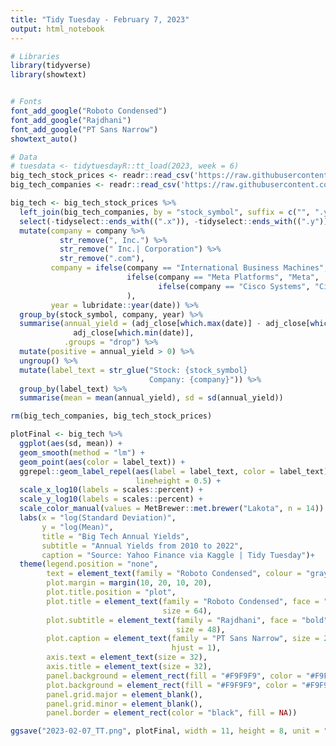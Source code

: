 ```yaml
---
title: "Tidy Tuesday - February 7, 2023"
output: html_notebook
---
```

```r
# Libraries
library(tidyverse)
library(showtext)


# Fonts
font_add_google("Roboto Condensed")
font_add_google("Rajdhani")
font_add_google("PT Sans Narrow")
showtext_auto()

# Data
# tuesdata <- tidytuesdayR::tt_load(2023, week = 6)
big_tech_stock_prices <- readr::read_csv('https://raw.githubusercontent.com/rfordatascience/tidytuesday/master/data/2023/2023-02-07/big_tech_stock_prices.csv')
big_tech_companies <- readr::read_csv('https://raw.githubusercontent.com/rfordatascience/tidytuesday/master/data/2023/2023-02-07/big_tech_companies.csv')
```

```r
big_tech <- big_tech_stock_prices %>%
  left_join(big_tech_companies, by = "stock_symbol", suffix = c("", ".y")) %>%
  select(-tidyselect::ends_with((".x")), -tidyselect::ends_with((".y"))) %>%
  mutate(company = company %>%
           str_remove(", Inc.") %>%
           str_remove(" Inc.| Corporation") %>%
           str_remove(".com"),
         company = ifelse(company == "International Business Machines", "IBM",
                          ifelse(company == "Meta Platforms", "Meta", 
                                 ifelse(company == "Cisco Systems", "Cisco", company))
                          ),
         year = lubridate::year(date)) %>%
  group_by(stock_symbol, company, year) %>%
  summarise(annual_yield = (adj_close[which.max(date)] - adj_close[which.min(date)]) /
              adj_close[which.min(date)],
            .groups = "drop") %>%
  mutate(positive = annual_yield > 0) %>%
  ungroup() %>%
  mutate(label_text = str_glue("Stock: {stock_symbol}
                               Company: {company}")) %>%
  group_by(label_text) %>%
  summarise(mean = mean(annual_yield), sd = sd(annual_yield))

rm(big_tech_companies, big_tech_stock_prices)
```

```r
plotFinal <- big_tech %>%
  ggplot(aes(sd, mean)) +
  geom_smooth(method = "lm") +
  geom_point(aes(color = label_text)) +
  ggrepel::geom_label_repel(aes(label = label_text, color = label_text), size = 10, 
                            lineheight = 0.5) +
  scale_x_log10(labels = scales::percent) +
  scale_y_log10(labels = scales::percent) +
  scale_color_manual(values = MetBrewer::met.brewer("Lakota", n = 14)) +
  labs(x = "log(Standard Deviation)",
       y = "log(Mean)",
       title = "Big Tech Annual Yields",
       subtitle = "Annual Yields from 2010 to 2022",
       caption = "Source: Yahoo Finance via Kaggle | Tidy Tuesday")+ 
  theme(legend.position = "none",
        text = element_text(family = "Roboto Condensed", colour = "gray10"),
        plot.margin = margin(10, 20, 10, 20),
        plot.title.position = "plot",
        plot.title = element_text(family = "Roboto Condensed", face = "bold",
                                  size = 64),
        plot.subtitle = element_text(family = "Rajdhani", face = "bold",
                                     size = 48),
        plot.caption = element_text(family = "PT Sans Narrow", size = 28,
                                    hjust = 1),
        axis.text = element_text(size = 32),
        axis.title = element_text(size = 32),
        panel.background = element_rect(fill = "#F9F9F9", color = "#F9F9F9"),
        plot.background = element_rect(fill = "#F9F9F9", color = "#F9F9F9"),
        panel.grid.major = element_blank(),
        panel.grid.minor = element_blank(),
        panel.border = element_rect(color = "black", fill = NA))
```

```r
ggsave("2023-02-07_TT.png", plotFinal, width = 11, height = 8, unit = "in")
```